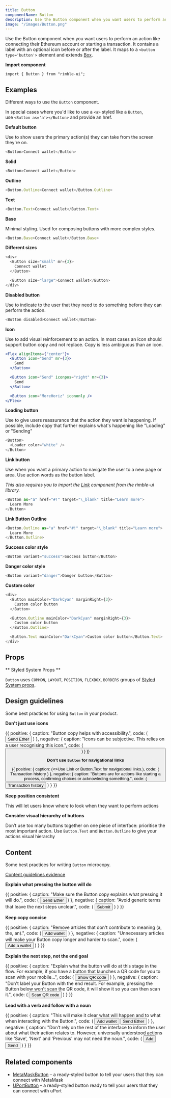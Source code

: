 ```yaml
---
title: Button
componentName: Button
description: Use the Button component when you want users to perform an action like connecting their Ethereum account or starting a transaction.
image: "/images/Button.png"
---
```



Use the Button component when you want users to perform an action like connecting their Ethereum account or starting a transaction. It contains a label with an optional icon before or after the label. It maps to a `<button type='button'>` element and extends [Box](/components/rimble-ui/Box).

**Import component**

```lang=jsx
import { Button } from "rimble-ui";
```

## Examples

Different ways to use the `Button` component.

In special cases where you'd like to use a `<a>` styled like a `Button`, use `<Button as='a'></Button>` and provide an href.

**Default button**

Use to show users the primary action(s) they can take from the screen they're on.

```js is=react-live
<Button>Connect wallet</Button>
```

**Solid**

```js is=react-live
<Button>Connect wallet</Button>
```

**Outline**

```js is=react-live
<Button.Outline>Connect wallet</Button.Outline>
```

**Text**

```js is=react-live
<Button.Text>Connect wallet</Button.Text>
```

**Base**

Minimal styling. Used for composing buttons with more complex styles.

```js is=react-live
<Button.Base>Connect wallet</Button.Base>
```

**Different sizes**

```js is=react-live
<div>
  <Button size="small" mr={3}>
    Connect wallet
  </Button>

  <Button size="large">Connect wallet</Button>
</div>
```

**Disabled button**

Use to indicate to the user that they need to do something before they can perform the action.

```js is=react-live
<Button disabled>Connect wallet</Button>
```

**Icon**

Use to add visual reinforcement to an action. In most cases an icon should support button copy and not replace. Copy is less ambiguous than an icon.

```jsx is=react-live
<Flex alignItems={"center"}>
  <Button icon="Send" mr={3}>
    Send
  </Button>

  <Button icon="Send" iconpos="right" mr={3}>
    Send
  </Button>

  <Button icon="MoreHoriz" icononly />
</Flex>
```

**Loading button**

Use to give users reassurance that the action they want is happening. If possible, include copy that further explains what's happening like "Loading" or "Sending"

```js is=react-live
<Button>
  <Loader color="white" />
</Button>
```

**Link button**

Use when you want a primary action to navigate the user to a new page or area. Use action words as the button label.

_This also requires you to import the [Link](/components/rimble-ui/Link) component from the rimble-ui library._

```js is=react-live
<Button as="a" href="#!" target="\_blank" title="Learn more">
  Learn More
</Button>
```

**Link Button Outline**

```js is=react-live
<Button.Outline as="a" href="#!" target="\_blank" title="Learn more">
  Learn More
</Button.Outline>
```

**Success color style**

```js is=react-live
<Button variant="success">Success button</Button>
```

**Danger color style**

```js is=react-live
<Button variant="danger">Danger button</Button>
```

**Custom color**

```js is=react-live
<div>
  <Button mainColor="DarkCyan" marginRight={3}>
    Custom color button
  </Button>

  <Button.Outline mainColor="DarkCyan" marginRight={3}>
    Custom color button
  </Button.Outline>

  <Button.Text mainColor="DarkCyan">Custom color button</Button.Text>
</div>
```

## Props

<PropsTable propMetaData={props.propMetaData} />

** Styled System Props **

`Button` uses `COMMON`, `LAYOUT`, `POSITION`, `FLEXBOX`, `BORDERS` groups of [Styled System props](/components/rimble-ui/system-props).

## Design guidelines

Some best practices for using `Button` in your product.

**Don't just use icons**

<DoDont>
  {{
    positive: {
      caption: "Button copy helps with accessibility.",
      code: (
        <Button icon="Send" mt={3}>
          Send Ether
        </Button>
        )
      },
    negative: {
      caption: "Icons can be subjective. This relies on a user recognising this icon.",
      code: (
        <Button icon="Send" mt={3} />
      )
    }
  }}
</DoDont>

**Don’t use `Button` for navigational links**

<DoDont>
  {{
    positive: {
      caption: (<>Use <Link href="/components/rimble-ui/Link" title="To Link component" target="_blank">Link</Link> or Button.Text for navigational links.</>),
      code: (
        <Box mt={3}>
          <Link>Transaction history</Link>
        </Box>
      )
    },
    negative: {
      caption: "Buttons are for actions like starting a process, confirming choices or acknowleding something.",
      code: (
        <Button mt={3}>
          Transaction history
        </Button>
      )
    }
  }}
</DoDont>

**Keep position consistent**

This will let users know where to look when they want to perform actions

**Consider visual hierarchy of buttons**

Don’t use too many buttons together on one piece of interface: prioritise the most important action. Use `Button.Text` and `Button.Outline` to give your actions visual hierarchy

<TransactionFeeCard />

## Content

Some best practices for writing `Button` microcopy.

[Content guidelines evidence](https://readabilityguidelines.myxwiki.org/xwiki/bin/view/User%20centred%20design/Links/)

**Explain what pressing the button will do**

<DoDont>
  {{
    positive: {
      caption: "Make sure the Button copy explains what pressing it will do.",
      code: (
        <Button mt={3} size="medium">
          Send Ether
        </Button>
      )
    },
    negative: {
      caption: "Avoid generic terms that leave the next steps unclear.",
      code: (
        <Button mt={3} size="medium">
          Submit
        </Button>
      )
    }
  }}
</DoDont>

**Keep copy concise**

<DoDont>
  {{
    positive: {
      caption: "Remove articles that don't contribute to meaning (a, the, an).",
      code: (
        <Button mt={3} size="medium">
          Add wallet
        </Button>
      )
    },
    negative: {
      caption: "Unnecessary articles will make your Button copy longer and harder to scan.",
      code: (
         <Button mt={3} size="medium">
          Add a wallet
        </Button>
      )
    }
  }}
</DoDont>

**Explain the next step, not the end goal**

<DoDont>
  {{
    positive: {
      caption: "Explain what the button will do at this stage in the flow. For example, if you have a button that launches a QR code for you to scan with your mobile...",
      code: (
        <Button mt={3} size="medium">
          Show QR code
        </Button>
      )
    },
    negative: {
      caption: "Don't label your Button with the end result. For example, pressing the Button below won't scan the QR code, it will show it so you can then scan it.",
      code: (
        <Button mt={3} size="medium">
          Scan QR code
        </Button>
      )
    }
  }}
</DoDont>

**Lead with a verb and follow with a noun**

<DoDont>
  {{
    positive: {
      caption: "This will make it clear what will happen and to what when interacting with the Button.",
      code: (
        <Flex
          flexDirection="column"
          mt={3}
        >
          <Button mb={2} size="medium">Add wallet</Button>
          <Button size="medium">Send Ether</Button>
        </Flex>
      )
    },
    negative: {
      caption: "Don’t rely on the rest of the interface to inform the user about what their action relates to. However, universally understood actions like 'Save', 'Next' and 'Previous' may not need the noun.",
      code: (
        <Flex
          flexDirection="column"
          mt={3}
        >
          <Button mb={2} icon="AddCircle">Add</Button>
          <Button icon="Send">Send</Button>
        </Flex>
      )
    }
  }}
</DoDont>

## Related components

- [MetaMaskButton](/components/rimble-ui/MetaMaskButton) – a ready-styled button to tell your users that they can connect with MetaMask
- [UPortButton](components/rimble-ui/UPortButton) – a ready-styled button ready to tell your users that they can connect with uPort
